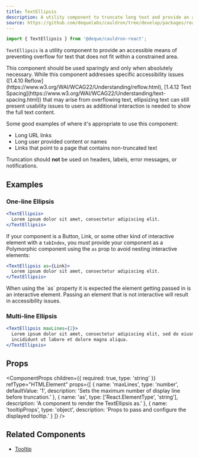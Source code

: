 ```yaml
---
title: TextEllipsis
description: A utility component to truncate long text and provide an alternative means of accessing hidden text
source: https://github.com/dequelabs/cauldron/tree/develop/packages/react/src/components/TextEllipsis/index.tsx
---
```



```js
import { TextEllipsis } from '@deque/cauldron-react';
```

`TextEllipsis` is a utility component to provide an accessible means of preventing overflow for text that does not fit within a constrained area.

<Note>
  This component should be used sparingly and only when absolutely necessary.
  While this component addresses specific accessibility issues ([1.4.10
  Reflow](https://www.w3.org/WAI/WCAG22/Understanding/reflow.html), [1.4.12 Text
  Spacing](https://www.w3.org/WAI/WCAG22/Understanding/text-spacing.html)) that
  may arise from overflowing text, ellipsizing text can still present usability
  issues to users as additional interaction is needed to show the full text
  content.
</Note>

Some good examples of where it's appropriate to use this component:

- Long URL links
- Long user provided content or names
- Links that point to a page that contains non-truncated text

Truncation should **not** be used on headers, labels, error messages, or notifications.

## Examples

### One-line Ellipsis

```jsx example
<TextEllipsis>
  Lorem ipsum dolor sit amet, consectetur adipiscing elit.
</TextEllipsis>
```

If your component is a Button, Link, or some other kind of interactive element with a `tabIndex`, you _must_ provide your component as a Polymorphic component using the `as` prop to avoid nesting interactive elements:

```jsx example
<TextEllipsis as={Link}>
  Lorem ipsum dolor sit amet, consectetur adipiscing elit.
</TextEllipsis>
```

<Note>
  When using the `as` property it is expected the element getting passed in is
  an interactive element. Passing an element that is not interactive will result
  in accessibility issues.
</Note>

### Multi-line Ellipsis

```jsx example
<TextEllipsis maxLines={2}>
  Lorem ipsum dolor sit amet, consectetur adipiscing elit, sed do eiusmod tempor
  incididunt ut labore et dolore magna aliqua.
</TextEllipsis>
```

## Props

<ComponentProps
  children={{
    required: true,
    type: 'string'
  }}
  refType="HTMLElement"
  props={[
    {
      name: 'maxLines',
      type: 'number',
      defaultValue: '1',
      description: 'Sets the maximum number of display line before truncation.'
    },
    {
      name: 'as',
      type: ['React.ElementType', 'string'],
      description: 'A component to render the TextEllipsis as.'
    },
    {
      name: 'tooltipProps',
      type: 'object',
      description: 'Props to pass and configure the displayed tooltip.'
    }
  ]}
/>

## Related Components

- [Tooltip](./Tooltip)
